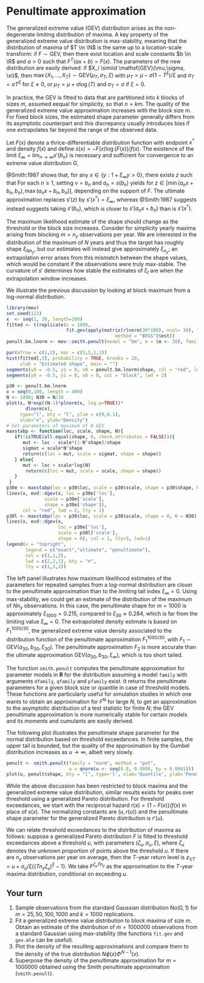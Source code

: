 # Penultimate approximation

The generalized extreme value (GEV) distribution arises as the non-degenerate limiting distribution of maxima. A key property of the generalized extreme value distribution is max-stability, meaning that the distribution of maxima of $T \in \N$ is the same up to a location-scale transform: if $F \sim \mathsf{GEV}$, then there exist location and scale constants $b \in \R$ and $a>0$ such that $F^T(ax+b) = F(x)$. The parameters of the new distribution are easily derived: if $X_i \simiid \mathsf{GEV}(\mu,\sigma, \xi)$, then $\max\{X_1, \ldots, X_T\}  \sim \mathsf{GEV}(\mu_T, \sigma_T, \xi)$ with $\mu_T = \mu - \sigma(1-T^\xi)/\xi$ and $\sigma_T = \sigma T^\xi$ for $\xi \neq 0$, or $\mu_T = \mu +\sigma \log(T)$ and $\sigma_T = \sigma$ if $\xi=0$.


In practice, the GEV is fitted to data that are partitioned into $k$ blocks of sizes $m$, assumed eequal for simplicity, so that $n = km$. The quality of the generalized extreme value approximation increases with the block size $m$. For fixed block sizes, the estimated shape parameter generally differs from its asymptotic counterpart and this discrepancy usually introduces bias if one extrapolates far beyond the range of the observed data.

Let $F(x)$ denote a thrice-differentiable distribution function with endpoint $x^*$ and density $f(x)$ and define $s(x)=-F(x)\log\{F(x)\}/f(x)$. The existence of the limit $\xi_{\infty} =  \lim_{n \to \infty} s'\{b_n\}$ is necessary and sufficient for convergence to an extreme value distribution $G$,
\begin{align*}
 \lim_{n \to \infty} F^n(a_nx+b_n) = \exp\left\{-(1+\xi_\infty x)^{-1/\xi_\infty}\right\}=G(x).
\end{align*}

@Smith:1987 shows that, for any $x \in \{y:1+\xi_\infty y >0\}$, there exists $z$ such that 
\begin{align*}
   \frac{-\log[F\{v+xs(v)\}]}{-\log\{F(v)\}} = \left\{1+xs'(z)\right\}^{-1/s'(z)}, \qquad v < z < v+xs(v).
\end{align*}
For each $n \geq 1$, setting $v=b_n$ and $a_n=s(b_n)$ yields 
\begin{align*}
   F^n(a_nx+b_n)=\exp\left[-\left\{1+s'(z)x\right\}^{-1/s'(z)}\right] + \bigO(n^{-1})
\end{align*}
for $z \in [\min(a_nx+b_n, b_n), \max(a_nx+b_n, b_n)]$, depending on the support of $F$. The ultimate approximation replaces $s'(z)$ by $s'(x^*)=\xi_{\infty}$, whereas @Smith:1987 suggests instead suggests taking $s'(b_n)$, which is closer to  $s'(a_nx+b_n)$ than is $s'(x^*)$. 

The maximum likelihood estimate of the shape should change as the threshold or the block size increases. Consider for simplicity yearly maxima arising from blocking $m=n_y$ observations per year. We are interested in the distribution of the maximum of $N$ years and thus the target has roughly shape $\xi_{Nn_y}$, but our estimates will instead give approximately $\xi_{n_y}$; an extrapolation error arises from this mismatch between the shape values, which would be constant if the observations were truly max-stable. The curvature of $s'$ determines how stable the estimates of $\xi_t$ are when the extrapolation window increases.  


We illustrate the previous discussion  by looking at block maximum from a log-normal distribution.

```r
library(mev)
set.seed(123)
x  <- seq(1, 30, length=200)
fitted <- t(replicate(n = 1000, 
                      fit.gev(apply(matrix(rlnorm(30*100), ncol= 30), 1, max),
                                        method = "BFGS")$est))
penult.bm.lnorm <- mev::smith.penult(model = "bm", m = (m <- 30), family = "lnorm")

par(mfrow = c(1,2), mar = c(5,5,1,1))
hist(fitted[,3], probability = TRUE, breaks = 20, 
     xlab = "Estimated shape", main = "")
segments(y0 = -0.5, y1 = 0, x0 = penult.bm.lnorm$shape, col = "red", lwd = 2)
segments(y0 = -0.5, y1 = 0, x0 = 0, col = "black", lwd = 2)

p30 <- penult.bm.lnorm
x = seq(0,100, length = 400)
N <- 1000; N30 = N/30
plot(x, N*exp((N-1)*plnorm(x, log.p=TRUE))*
       dlnorm(x), 
     type="l", bty = "l", ylim = c(0,0.1),
     xlab="x", ylab="Density")
# Get parameters of maximum of N GEV
maxstabp <- function(loc, scale, shape, N){
   if(!isTRUE(all.equal(shape, 0, check.attributes = FALSE))){
      mut <- loc - scale*(1-N^shape)/shape
      sigmat = scale*N^shape
      return(c(loc = mut, scale = sigmat, shape = shape))
   } else{
      mut <- loc + scale*log(N)
       return(c(loc = mut, scale = scale, shape = shape))
   }
 }
p30e <- maxstabp(loc = p30$loc, scale = p30$scale, shape = p30$shape, N = N30)
lines(x, evd::dgev(x, loc = p30e['loc'],
              scale = p30e['scale'], 
              shape = p30e['shape']), 
      col = "red", lwd = 2, lty = 2)
p30l <- maxstabp(loc = p30$loc, scale = p30$scale, shape = 0, N = N30)
lines(x, evd::dgev(x, 
                   loc = p30e['loc'], 
                   scale = p30l['scale'], 
                   shape = 0), col = 1, lty=3, lwd=1)
legend(x = "topright", 
       legend = c("exact","ultimate", "penultimate"), 
       col = c(1,1,2), 
       lwd = c(2,2,1), bty = "n", 
       lty = c(1,3,2))
```

The left panel illustrates how maximum likelihood estimates of the parameters for repeated samples from a log-normal distribution are closer to the penultimate approximation than to the limiting tail index $\xi_{\infty}=0$. Using max-stability, we could get an estimate of the distribution of the maximum of $Nn_y$ observations. In this case, the penultimate shape for $m=1000$ is approximately $\xi_{1000}=0.215$, compared to $\xi_{30} \approx 0.284$, which is far from the limiting value $\xi_{\infty}=0$.  The extrapolated density estimate is based on $F_1^{1000/30}$, the generalized extreme value density associated to the distribution function of the penultimate approximation $F_1^{1000/30}$, with $F_1 \sim\mathsf{GEV}(a_{30}, b_{30}, \xi_{30})$. The penultimate approximation $F_2$ is more accurate than the ultimate approximation $\mathsf{GEV}(a_{30}, b_{30}, \xi_\infty)$, which is too short tailed. 

The function `smith.penult` computes the penultimate approximation for parameter models in **R** for the distribution assuming a model `family` with arguments `dfamily`, `qfamily` and `pfamily` exist. It returns the penultimate parameters for a given block size or quantile in case of threshold models. These functions are particularly useful for simulation studies in which one wants to obtain an approximation for $F^N$ for large $N$, to get an approximation to the asymptotic distribution of a test statistic for finite $N$; the $\mathsf{GEV}$ penultimate approximation is more numerically stable for certain models and its moments and cumulants are easily derived.

The following plot illustrates the penultimate shape parameter for the normal distribution based on threshold exceedances. In finite samples, the upper tail is bounded, but the quality of the approximation by the Gumbel distribution increases as $u \to \infty$, albeit very slowly.

```r
penult <- smith.penult(family = "norm", method = "pot", 
                       u = qnorm(u <- seq(0.8, 0.9999, by = 0.0001))) 
plot(u, penult$shape, bty = "l", type='l', xlab='Quantile', ylab='Penultimate shape')
```

While the above discussion has been restricted to block maxima and the generalized extreme value distribution, similar results exists for peaks over threshold using a generalized Pareto distribution. 
For threshold exceedances, we start with the reciprocal hazard $r(x) = \{1-F(x)\}/f(x)$ in place of $s(x)$. The normalizing constants are $(u, r(u))$ and the penultimate shape parameter for the generalized Pareto distribution is $r'(u)$.

We can relate threshold exceedances to the distribution of maxima as follows: suppose a generalized Pareto distribution $F$ is fitted to threshold exceedances above a threshold $u$, with parameters $(\zeta_u, \sigma_u, \xi)$, where $\zeta_u$ denotes the unknown  proportion of points above the threshold $u$.  If there are $n_y$ observations per year on average, then the $T$-year return level is $z_{1/T}=u+\sigma_u/\xi\{(Tn_y\zeta_u)^\xi-1\}$. We take $F^{\zeta_uTn_y}$ as the approximation to the $T$-year maxima distribution, conditional on exceeding $u$.

## Your turn

1. Sample observations from the standard Gaussian distribution $\mathsf{No}(0,1)$ for $m = 25, 50, 100, 1000$ and $k=1000$ replications.
2. Fit a generalized extreme value distribution to block maxima of size $m$. Obtain an estimate of the distribution of $m = 1000000$ observations from a standard Gaussian using max-stability (the functions `fit.gev` and `gev.mle` can be useful).
3. Plot the density of the resulting approximations and compare them to the density of the true distribution $N\phi(x)\Phi^{N-1}(x)$. 
4. Superpose the density of the penultimate approximation for $m = 1000000$ obtained using the Smith penultimate approximation (`smith.penult`).

